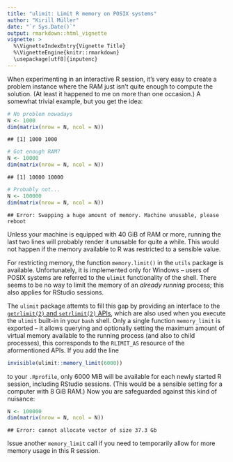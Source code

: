 ```yaml
---
title: "ulimit: Limit R memory on POSIX systems"
author: "Kirill Müller"
date: "`r Sys.Date()`"
output: rmarkdown::html_vignette
vignette: >
  %\VignetteIndexEntry{Vignette Title}
  %\VignetteEngine{knitr::rmarkdown}
  \usepackage[utf8]{inputenc}
---
```



When experimenting in an interactive R session, it's very easy to create a problem instance where the RAM just isn't quite enough to compute the solution.  (At least it happened to me on more than one occasion.)  A somewhat trivial example, but you get the idea:




```r
# No problem nowadays
N <- 1000
dim(matrix(nrow = N, ncol = N))
```

```
## [1] 1000 1000
```

```r
# Got enough RAM?
N <- 10000
dim(matrix(nrow = N, ncol = N))
```

```
## [1] 10000 10000
```

```r
# Probably not...
N <- 100000
dim(matrix(nrow = N, ncol = N))
```

```
## Error: Swapping a huge amount of memory. Machine unusable, please reboot
```

Unless your machine is equipped with 40 GiB of RAM or more, running the last two lines will probably render it unusable for quite a while.  This would not happen if the memory available to R was restricted to a sensible value.

For restricting memory, the function `memory.limit()` in the `utils` package is available.  Unfortunately, it is implemented only for Windows -- users of POSIX systems are referred to the `ulimit` functionality of the shell.  There seems to be no way to limit the memory of an *already running* process; this also applies for RStudio sessions.

The `ulimit` package attemts to fill this gap by providing an interface to the [`getrlimit(2)` and `setrlimit(2)` APIs](http://linux.die.net/man/2/getrlimit), which are also used when you execute the `ulimit` built-in in your `bash` shell.  Only a single function `memory_limit` is exported -- it allows querying and optionally setting the maximum amount of virtual memory available to the running process (and also to child processes), this corresponds to the `RLIMIT_AS` resource of the aformentioned APIs.  If you add the line


```r
invisible(ulimit::memory_limit(6000))
```

to your `.Rprofile`, only 6000 MiB will be available for each newly started R session, including RStudio sessions.  (This would be a sensible setting for a computer with 8 GiB RAM.)  Now you are safeguarded against this kind of nuisance:




```r
N <- 100000
dim(matrix(nrow = N, ncol = N))
```

```
## Error: cannot allocate vector of size 37.3 Gb
```

Issue another `memory_limit` call if you need to temporarily allow for more memory usage in this R session.
